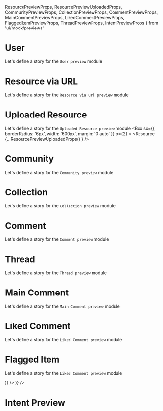 
ResourcePreviewProps, 
ResourcePreviewUploadedProps,
CommunityPreviewProps, 
CollectionPreviewProps,
CommentPreviewProps,
MainCommentPreviewProps,
LikedCommentPreviewProps,
FlaggedItemPreviewProps,
ThreadPreviewProps,
IntentPreviewProps
 } from 'ui/mock/previews'

<Meta title="Modules|Main Previews"/>

# User
Let's define a story for the `User preview` module

<Preview>
  <Story name="User preview module">
     <Box
        sx={{
          borderRadius: '6px',
          width: '600px',
          margin: '0 auto'
        }}
        p={2}
      >
    <User {...UserPreviewProps() }/>
    </Box>
  </Story>
</Preview>


# Resource via URL
Let's define a story for the `Resource via url preview` module

<Preview>
  <Story name="Resource via url preview module">
     <Box
        sx={{
          borderRadius: '6px',
          width: '600px',
          margin: '0 auto'
        }}
        p={2}
      >
    <Resource {...ResourcePreviewProps() } />
    </Box>
  </Story>
</Preview>

# Uploaded Resource
Let's define a story for the `Uploaded Resource preview` module
<Preview>
  <Story name="Uploaded Resource preview module">
     <Box
        sx={{
          borderRadius: '6px',
          width: '600px',
          margin: '0 auto'
        }}
        p={2}
      >
    <Resource {...ResourcePreviewUploadedProps() } />
    </Box>
  </Story>
</Preview>

# Community
Let's define a story for the `Community preview` module

<Preview>
  <Story name="Community preview module">
     <Box
        sx={{
          borderRadius: '6px',
          width: '600px',
          margin: '0 auto'
        }}
        p={2}
      >
    <Community {...CommunityPreviewProps() } />
    </Box>
  </Story>
</Preview>

# Collection
Let's define a story for the `Collection preview` module

<Preview>
  <Story name="Collection preview module">
     <Box
        sx={{
          borderRadius: '6px',
          width: '600px',
          margin: '0 auto'
        }}
        p={2}
      >
    <Collection {...CollectionPreviewProps() } />
    </Box>
  </Story>
</Preview>

# Comment
Let's define a story for the `Comment preview` module

<Preview>
  <Story name="Comment preview module">
     <Box
        sx={{
          borderRadius: '6px',
          width: '600px',
          margin: '0 auto'
        }}
        p={2}
      >
    <Comment {...CommentPreviewProps() } />
    </Box>
  </Story>
</Preview>

# Thread
Let's define a story for the `Thread preview` module

<Preview>
  <Story name="Thread preview module">
     <Box
        sx={{
          borderRadius: '6px',
          width: '600px',
          margin: '0 auto'
        }}
        p={2}
      >
    <Thread {...ThreadPreviewProps()} />
    </Box>
  </Story>
</Preview>


# Main Comment
Let's define a story for the `Main Comment preview` module

<Preview>
  <Story name="Main Comment preview module">
     <Box
        sx={{
          borderRadius: '6px',
          width: '600px',
          margin: '0 auto'
        }}
        p={2}
      >
    <MainComment {...MainCommentPreviewProps()}/>
    </Box>
  </Story>
</Preview>

# Liked Comment
Let's define a story for the `Liked Comment preview` module

<Preview>
  <Story name="Liked Comment preview module">
     <Box
        sx={{
          borderRadius: '6px',
          width: '600px',
          margin: '0 auto'
        }}
        p={2}
      >
    <LikedComment {...LikedCommentPreviewProps()} />
    </Box>
  </Story>
</Preview> 

# Flagged Item
Let's define a story for the `Liked Comment preview` module

<Preview>
  <Story name="Flagged item preview module">
     <Box
        sx={{
          borderRadius: '6px',
          width: '600px',
          margin: '0 auto'
        }}
        p={2}
      >
    <FlaggedItem {...FlaggedItemPreviewProps(
       <ActivityPreview {...activityPreviewProps('Created a comment', <Comment hideActions={true} {...CommentPreviewProps() }/>)} />
    )} />
    </Box>
  </Story>
</Preview> 


# Intent Preview

<Preview>
  <Story name="Created intent in community">
     <Box
        sx={{
          borderRadius: '6px',
          width: '600px',
          margin: '0 auto'
        }}
        p={2}
      >
    <Intent {...IntentPreviewProps() } />
    </Box>
  </Story>
</Preview>